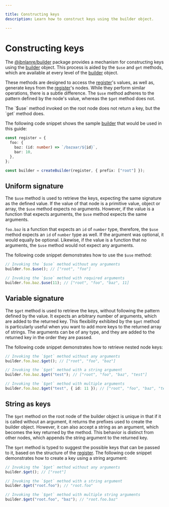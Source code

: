 ---

title: Constructing keys
description: Learn how to construct keys using the builder object.

---


# Constructing keys

The [@ibnlanre/builder][1] package provides a mechanism for constructing keys using the [builder][3] object. This process is aided by the `$use` and `get` methods, which are available at every level of the [builder][3] object.

These methods are designed to access the [register][4]'s values, as well as, generate keys from the [register][4]'s nodes. While they perform similar operations, there is a subtle difference. The `$use` method adheres to the pattern defined by the node's value, whereas the `$get` method does not.

<Callout type="info">
  The `$use` method invoked on the root node does not return a key, but the `get` method does.
</Callout>

The following code snippet shows the sample [builder][3] that would be used in this guide:

```typescript copy
const register = {
  foo: {
    baz: (id: number) => `/bazaar/${id}`,
    bar: 10,
  },
};

const builder = createBuilder(register, { prefix: ["root"] });
```

## Uniform signature

The `$use` method is used to retrieve the keys, expecting the same signature as the defined value. If the value of that node is a primitive value, object or array, the `$use` method expects no arguments. However, if the value is a function that expects arguments, the `$use` method expects the same arguments.

`foo.baz` is a function that expects an `id` of `number` type, therefore, the `$use` method expects an `id` of `number` type as well. If the argument was optional, it would equally be optional. Likewise, if the value is a function that no arguments, the `$use` method would not expect any arguments.

The following code snippet demonstrates how to use the `$use` method:

```typescript copy
// Invoking the `$use` method without any arguments
builder.foo.$use(); // ["root", "foo"]

// Invoking the `$use` method with required arguments
builder.foo.baz.$use(11); // ["root", "foo", "baz", 11]
```

## Variable signature

The `$get` method is used to retrieve the keys, without following the pattern defined by the value. It expects an arbitrary number of arguments, which are added to the returned key. This flexibility exhibited by the `$get` method is particularly useful when you want to add more keys to the returned array of strings. The arguments can be of any type, and they are added to the returned key in the order they are passed.

The following code snippet demonstrates how to retrieve nested node keys:

```typescript copy
// Invoking the `$get` method without any arguments
builder.foo.baz.$get(); // ["root", "foo", "baz"]

// Invoking the `$get` method with a string argument
builder.foo.baz.$get("test"); // ["root", "foo", "baz", "test"]

// Invoking the `$get` method with multiple arguments
builder.foo.baz.$get("test", { id: 11 }); // ["root", "foo", "baz", "test", { id: 11 }]
```

## String as keys

The `$get` method on the root node of the builder object is unique in that if it is called without an argument, it returns the prefixes used to create the builder object. However, it can also accept a string as an argument, which becomes the key returned by the method. This behavior is distinct from other nodes, which appends the string argument to the returned key.

The `$get` method is typed to suggest the possible keys that can be passed to it, based on the structure of the [register][4]. The following code snippet demonstrates how to create a key using a string argument:

```typescript copy
// Invoking the `$get` method without any arguments
builder.$get(); // ["root"]

// Invoking the `$get` method with a string argument
builder.$get("root.foo"); // "root.foo"

// Invoking the `$get` method with multiple string arguments
builder.$get("root.foo", "baz"); // "root.foo.baz"
```

[1]: /getting-started
[2]: /core-concepts/create-builder
[3]: /core-concepts/builder-object
[4]: /core-concepts/registers

